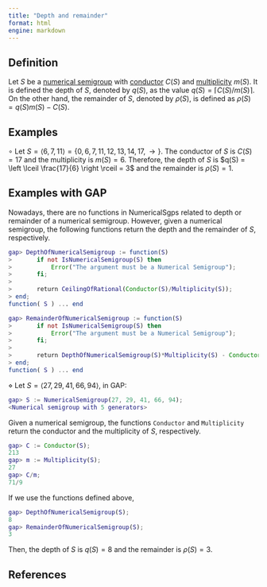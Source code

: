 ```yaml
---
title: "Depth and remainder"
format: html
engine: markdown
---
```


<!-- Wilf’s conjecture and Macaulay’s theorem -->

## Definition

Let $S$ be a [numerical semigroup](Numerical-semigroup.qmd) with [conductor](Conductor.qmd) $C(S)$ and [multiplicity](Multiplicity.qmd) $m(S)$. It is defined the depth of $S$, denoted by $q(S)$, as the value $q(S) = \lceil C(S)/m(S) \rceil$. On the other hand, the remainder of $S$, denoted by $\rho(S)$, is defined as $\rho(S) = q(S)m(S) - C(S)$.

## Examples

$\circ$ Let $S = \langle 6,7,11 \rangle = \{0, 6, 7, 11, 12, 13, 14, 17, \rightarrow \}$. The conductor of $S$ is $C(S) = 17$ and the multiplicity is $m(S) = 6$. Therefore, the depth of $S$ is $q(S) = \left \lceil \frac{17}{6} \right \rceil = 3$ and the remainder is $\rho(S) = 1$.

## Examples with GAP

Nowadays, there are no functions in NumericalSgps related to depth or remainder of a numerical semigroup. However, given a numerical semigroup, the following functions return the depth and the remainder of $S$, respectively.

``` gap
gap> DepthOfNumericalSemigroup := function(S)
>       if not IsNumericalSemigroup(S) then
>           Error("The argument must be a Numerical Semigroup");
>       fi;
> 
>       return CeilingOfRational(Conductor(S)/Multiplicity(S));
> end;
function( S ) ... end
```

``` gap
gap> RemainderOfNumericalSemigroup := function(S)
>       if not IsNumericalSemigroup(S) then
>           Error("The argument must be a Numerical Semigroup");
>       fi;
> 
>       return DepthOfNumericalSemigroup(S)*Multiplicity(S) - Conductor(S);
> end;
function( S ) ... end
```

$\diamond$ Let $S = \langle 27, 29, 41, 66, 94 \rangle$, in GAP:

``` gap
gap> S := NumericalSemigroup(27, 29, 41, 66, 94);
<Numerical semigroup with 5 generators>
```

Given a numerical semigroup, the functions `Conductor` and `Multiplicity` return the conductor and the multiplicity of $S$, respectively.

``` gap
gap> C := Conductor(S);
213
gap> m := Multiplicity(S);
27
gap> C/m;
71/9
```

If we use the functions defined above,

``` gap
gap> DepthOfNumericalSemigroup(S);
8
gap> RemainderOfNumericalSemigroup(S);
3
```

Then, the depth of $S$ is $q(S) = 8$ and the remainder is $\rho(S) = 3$.

## References
